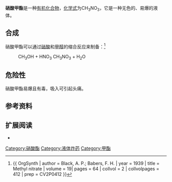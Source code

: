 {{distinguish|硝基甲烷|亚硝酸甲酯}}
{{chembox
| verifiedrevid = 425805099
|   Name = 硝酸甲酯
|   ImageFile = Methyl Nitrate Structural Formulae V.1.svg
<!-- | ImageSize = 200px -->
|   ImageName = Methyl nitrate
|   IUPACName = 硝酸甲酯
|   OtherNames = 甲基硝酸酯
| Section1 = {{Chembox Identifiers
|   SMILES = [O-][N+](=O)OC
|   ChemSpiderID_Ref = {{chemspidercite|correct|chemspider}}
| ChemSpiderID = 11231
| PubChem = 11724
| InChI = 1/CH3NO3/c1-5-2(3)4/h1H3
| InChIKey = LRMHVVPPGGOAJQ-UHFFFAOYAP
| StdInChI_Ref = {{stdinchicite|correct|chemspider}}
| StdInChI = 1S/CH3NO3/c1-5-2(3)4/h1H3
| StdInChIKey_Ref = {{stdinchicite|correct|chemspider}}
| StdInChIKey = LRMHVVPPGGOAJQ-UHFFFAOYSA-N
| CASNo_Ref = {{cascite|correct|CAS}}
| CASNo = 598-58-3
  }}
| Section2 = {{Chembox Properties
|   Formula = CH<sub>3</sub>NO<sub>3</sub>
|   MolarMass =  77.04 g/mol
|   Appearance = 液体
|   Density = 1.203 g/cm³（液态）
|   MeltingPt = -82.3 °C<ref name="CRC64">{{cite book | title="CRC Handbook of Chemistry and Physics, 64th ed." | year=1983 | pages=C–376}}</ref>
|   BoilingPt = 64.6 °C (爆炸)<ref name="CRC64" />
  }}
| Section6 = {{Chembox Explosive
|  ExplosiveV = 6300 m s<sup>−1</sup> <ref>{{cite book | author = Meyer, R.; Köhler, J.; Homberg, A. | title = Explosives | edition = 6th | url = http://miningandblasting.files.wordpress.com/2009/09/explosives-6th-edition-by-meyer-kohler-and-homburg-2007.pdf | format = pdf | year = 2007 | publisher = Wiley-VCH | page = 212 | isbn = 978-3-527-31656-4 | access-date = 2014-06-11 | archive-date = 2014-05-02 | archive-url = https://web.archive.org/web/20140502005952/http://miningandblasting.files.wordpress.com/2009/09/explosives-6th-edition-by-meyer-kohler-and-homburg-2007.pdf | dead-url = no }}</ref>
  }}

| Section7 = {{Chembox Hazards
|   ExternalMSDS =
|   MainHazards = 有毒，易爆
  }}
}}

'''硝酸甲酯'''是一种[[有机化合物|有机化合物]]，[[化学式|化学式]]为CH<sub>3</sub>NO<sub>3</sub>，它是一种无色的、易爆的液体。

==合成==
硝酸甲酯可以通过[[硝酸|硝酸]]和[[甲醇|甲醇]]的缩合反应来制备：<ref>{{ OrgSynth | author = Black, A. P.; Babers, F. H. | year = 1939 | title = Methyl nitrate | volume = 19| pages = 64 | collvol = 2 | collvolpages = 412 | prep = CV2P0412 }}</ref>
:CH<sub>3</sub>OH + HNO<sub>3</sub> {{unicode|→}}  CH<sub>3</sub>NO<sub>3</sub>  +  H<sub>2</sub>O

==危险性==
硝酸甲酯易爆且有毒，吸入可引起头痛。 

==参考资料==
{{reflist}}

==扩展阅读==
* {{cite web | url = http://webbook.nist.gov/cgi/cbook.cgi?ID=C598583 | title = Methyl nitrate | work = Webbook | publisher = NIST | access-date = 2014-06-11 | archive-date = 2019-11-05 | archive-url = https://web.archive.org/web/20191105084346/https://webbook.nist.gov/cgi/cbook.cgi?ID=C598583 | dead-url = no }}

[[Category:硝酸酯|Category:硝酸酯]]
[[Category:液体炸药|Category:液体炸药]]
[[Category:甲酯|Category:甲酯]]